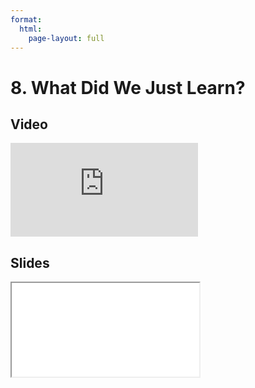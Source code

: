 ```yaml
---
format:
  html:
    page-layout: full
---
```


# 8. What Did We Just Learn?

::: {.panel-tabset .nav-pills}

## Video

<iframe
    class="video"
    src="https://www.youtube.com/embed/FxAS498DOZ0" 
    title="Module 4 Video - What Did We Just Learn?"
    frameborder="0"
    allow="accelerometer; autoplay; clipboard-write; encrypted-media; gyroscope; picture-in-picture"
    allowfullscreen
></iframe>

## Slides

<iframe
    class="slide-deck"
    src="slides/module4_28.html"
></iframe>

:::
